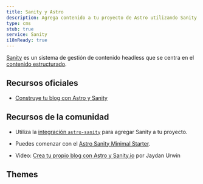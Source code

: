 ```yaml
---
title: Sanity y Astro
description: Agrega contenido a tu proyecto de Astro utilizando Sanity como CMS
type: cms
stub: true
service: Sanity
i18nReady: true
---
```



[Sanity](http://sanity.io) es un sistema de gestión de contenido headless que se centra en el [contenido estructurado](https://www.sanity.io/structured-content-platform).

## Recursos oficiales

- [Construye tu blog con Astro y Sanity](https://www.sanity.io/guides/sanity-astro-blog)

## Recursos de la comunidad

- Utiliza la [integración `astro-sanity`](https://github.com/littlesticks/astro-sanity) para agregar Sanity a tu proyecto.

- Puedes comenzar con el [Astro Sanity Minimal Starter](https://github.com/littlesticks/astro-sanity-minimal-starter).

- Video: [Crea tu propio blog con Astro y Sanity.io](https://www.youtube.com/watch?v=-jAWLTfsSQw) por Jaydan Urwin

## Themes

<Grid>
  <Card title="The Balanced Chef" href="https://astro.build/themes/details/balanced-chef/" thumbnail="astro-theme-stone.png"/>
</Grid>